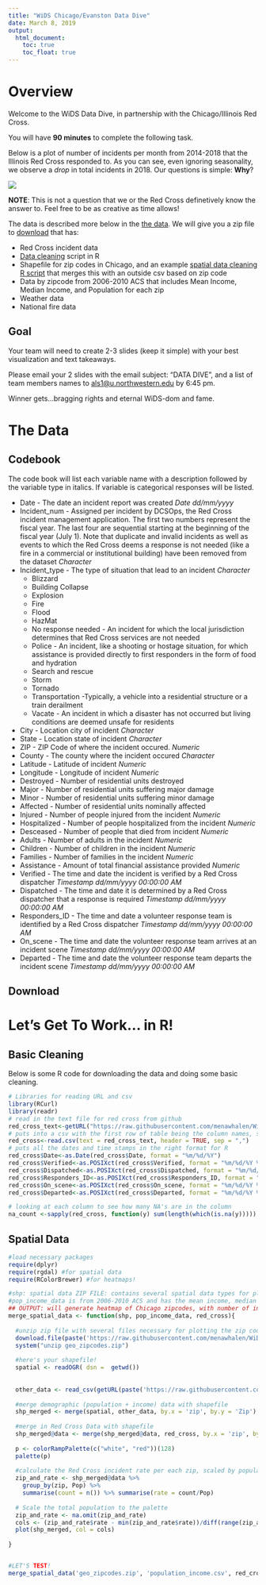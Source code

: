 ```yaml
---
title: "WiDS Chicago/Evanston Data Dive"
date: March 8, 2019
output:
  html_document:
    toc: true
    toc_float: true
---
```

# Overview

Welcome to the WiDS Data Dive, in partnership with the Chicago/Illinois Red Cross.

You will have **90 minutes** to complete the following task. 

Below is a plot of number of incidents per month from 2014-2018 that the Illinois Red Cross responded to. As you can see, even ignoring seasonality, we observe a *drop* in total incidents in 2018. Our questions is simple: **Why**?

![](motivating_plot.png)

**NOTE**: This is not a question that we or the Red Cross definetively know the answer to. Feel free to be as creative as time allows!

The data is described more below in the [the data](#the-data). We will give you a zip file to [download](#download) that has: 

* Red Cross incident data 
* [Data cleaning](#basic-cleaning) script in R
* Shapefile for zip codes in Chicago, and an example [spatial data cleaning R script](#spatial-data) that merges this with an outside csv based on zip code
* Data by zipcode from 2006-2010 ACS that includes Mean Income, Median Income, and Population for each zip 
* Weather data
* National fire data



## Goal
Your team will need to create 2-3 slides (keep it simple) with your best visualization and text takeaways. 

Please email your 2 slides with the email subject: "DATA DIVE", and a list of team members names to <als1@u.northwestern.edu> by 6:45 pm. 

Winner gets...bragging rights and eternal WiDS-dom and fame. 


# The Data

## Codebook
The code book will list each variable name with a description followed by the variable type in italics. If variable is categorical responses will be listed.

  * Date - The date an incident report was created *Date dd/mm/yyyy*
  * Incident_num - Assigned per incident by DCSOps, the Red Cross incident management application. The first two numbers represent the fiscal year. The last four are sequential starting at the beginning of the fiscal year (July 1). Note that duplicate and invalid incidents as well as events to which the Red Cross deems a response is not needed (like a fire in a commercial or institutional building) have been removed from the dataset *Character*
  * Incident_type - The type of situation that lead to an incident *Character*
      + Blizzard
      + Building Collapse
      + Explosion
      + Fire
      + Flood
      + HazMat
      + No response needed - An incident for which the local jurisdiction determines that Red Cross services are not needed
      + Police - An incident, like a shooting or hostage situation, for which assistance is provided directly to first responders in the form of food and hydration
      + Search and rescue 
      + Storm
      + Tornado
      + Transportation -Typically, a vehicle into a residential structure or a train derailment
      + Vacate - An incident in which a disaster has not occurred but living conditions are deemed unsafe for residents
  * City - Location city of incident *Character*
  * State - Location state of incident *Character*
  * ZIP - ZIP Code of where the incident occured. *Numeric*
  * County - The county where the incident occured *Character*
  * Latitude - Latitude of incident *Numeric*
  * Longitude - Longitude of incident *Numeric*
  * Destroyed - Number of residential units destroyed
  * Major - Number of residential units suffering major damage
  * Minor - Number of residential units suffering minor damage
  * Affected - Number of residential units nominally affected
  * Injured - Number of people injured from the incident *Numeric*
  * Hospitalized - Number of people hospitalized from the incident *Numeric*
  * Desceased - Number of people that died from incident *Numeric*
  * Adults - Number of adults in the incident *Numeric*
  * Children - Number of children in the incident *Numeric*
  * Families - Number of families in the incident *Numeric*
  * Assistance - Amount of total financial assistance provided *Numeric* 
  * Verified - The time and date the incident is verified by a Red Cross dispatcher *Timestamp dd/mm/yyyy 00:00:00 AM*
  * Dispatched - The time and date it is determined by a Red Cross dispatcher that a response is required *Timestamp dd/mm/yyyy 00:00:00 AM*
  * Responders_ID - The time and date a volunteer response team is identified by a Red Cross dispatcher *Timestamp dd/mm/yyyy 00:00:00 AM*
  * On_scene - The time and date the volunteer response team arrives at an incident scene *Timestamp dd/mm/yyyy 00:00:00 AM*
  * Departed - The time and date the volunteer response team departs the incident scene *Timestamp dd/mm/yyyy 00:00:00 AM*

## Download




# Let's Get To Work... in R!

## Basic Cleaning
Below is some R code for downloading the data and doing some basic cleaning.
```r
# Libraries for reading URL and csv
library(RCurl) 
library(readr)
# read in the text file for red cross from github 
red_cross_text<-getURL("https://raw.githubusercontent.com/menawhalen/WiDS_Data_Dive/master/Redcross.csv")
# puts into a csv with the first row of table being the column names, seperated by ","
red_cross<-read.csv(text = red_cross_text, header = TRUE, sep = ",")
# puts all the dates and time stamps in the right format for R
red_cross$Date<-as.Date(red_cross$Date, format = "%m/%d/%Y")
red_cross$Verified<-as.POSIXct(red_cross$Verified, format = "%m/%d/%Y %H:%M")
red_cross$Dispatched<-as.POSIXct(red_cross$Dispatched, format = "%m/%d/%Y %H:%M")
red_cross$Responders_ID<-as.POSIXct(red_cross$Responders_ID, format = "%m/%d/%Y %H:%M")
red_cross$On_scene<-as.POSIXct(red_cross$On_scene, format = "%m/%d/%Y %H:%M")
red_cross$Departed<-as.POSIXct(red_cross$Departed, format = "%m/%d/%Y %H:%M")

# looking at each column to see how many NA's are in the column
na_count <-sapply(red_cross, function(y) sum(length(which(is.na(y))))) 
```

## Spatial Data 

```r
#load necessary packages
require(dplyr)
require(rgdal) #for spatial data
require(RColorBrewer) #for heatmaps!

#shp: spatial data ZIP FILE: contains several spatial data types for plotting
#pop_income_data is from 2006-2010 ACS and has the mean income, median income, and population for a zip
## OUTPUT: will generate heatmap of Chicago zipcodes, with number of incidents scaled to the population in the zip
merge_spatial_data <- function(shp, pop_income_data, red_cross){
  
  #unzip zip file with several files necessary for plotting the zip code
  download.file(paste('https://raw.githubusercontent.com/menawhalen/WiDS_Data_Dive/master/', shp, sep = "/"), destfile = "geo_zipcodes.zip")
  system("unzip geo_zipcodes.zip")
  
  #here's your shapefile!
  spatial <- readOGR( dsn =  getwd()) 
  
  
  other_data <- read_csv(getURL(paste('https://raw.githubusercontent.com/menawhalen/WiDS_Data_Dive/master/', pop_income_data, sep = "/")))
  
  #merge demographic (population + income) data with shapefile
  shp_merged <- merge(spatial, other_data, by.x = 'zip', by.y = 'Zip')
  
  #merge in Red Cross Data with shapefile
  shp_merged@data <- merge(shp_merged@data, red_cross, by.x = 'zip', by.y = 'ZIP')
  
  p <- colorRampPalette(c("white", "red"))(128)
  palette(p)
  
  #calculate the Red Cross incident rate per each zip, scaled by population
  zip_and_rate <- shp_merged@data %>%
    group_by(zip, Pop) %>% 
    summarise(count = n()) %>% summarise(rate = count/Pop)
  
  # Scale the total population to the palette
  zip_and_rate <- na.omit(zip_and_rate)
  cols <- (zip_and_rate$rate - min(zip_and_rate$rate))/diff(range(zip_and_rate$rate))*120 + 1
  plot(shp_merged, col = cols)
  
}


#LET'S TEST!
merge_spatial_data('geo_zipcodes.zip', 'population_income.csv', red_cross)

```
